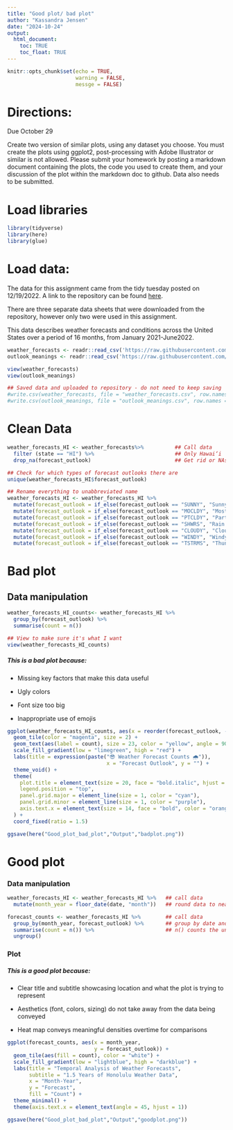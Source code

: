 ```yaml
---
title: "Good plot/ bad plot"
author: "Kassandra Jensen"
date: "2024-10-24"
output:
  html_document:
    toc: TRUE
    toc_float: TRUE
---
```


```r
knitr::opts_chunk$set(echo = TRUE,
                      warning = FALSE,
                      messge = FALSE)
```

# Directions:
Due October 29

Create two version of similar plots, using any dataset you choose. You must create the plots using ggplot2, post-processing with Adobe Illustrator or similar is not allowed.
Please submit your homework by posting a markdown document containing the plots, the code you used to create them, and your discussion of the plot within the markdown doc to github. Data also needs to be submitted.

# Load libraries
```r
library(tidyverse)
library(here)
library(glue)
```

# Load data:

The data for this assignment came from the tidy tuesday posted on 12/19/2022. A link to the repository can be found [here](https://github.com/rfordatascience/tidytuesday/tree/master/data/2022/2022-12-20).

There are three separate data sheets that were downloaded from the repository, however only two were used in this assignment. 

This data describes weather forecasts and conditions across the United States over a period of 16 months, from January 2021-June2022.
```r
weather_forecasts <- readr::read_csv('https://raw.githubusercontent.com/rfordatascience/tidytuesday/master/data/2022/2022-12-20/weather_forecasts.csv')
outlook_meanings <- readr::read_csv('https://raw.githubusercontent.com/rfordatascience/tidytuesday/master/data/2022/2022-12-20/outlook_meanings.csv')

view(weather_forecasts)
view(outlook_meanings)

## Saved data and uploaded to repository - do not need to keep saving 
#write.csv(weather_forecasts, file = "weather_forecasts.csv", row.names = FALSE)
#write.csv(outlook_meanings, file = "outlook_meanings.csv", row.names = FALSE)
```

# Clean Data
```r
weather_forecasts_HI <- weather_forecasts%>%          ## Call data
  filter (state == "HI") %>%                          ## Only Hawai‘i
  drop_na(forecast_outlook)                           ## Get rid or NAs in column

## Check for which types of forecast outlooks there are 
unique(weather_forecasts_HI$forecast_outlook)

## Rename everything to unabbreviated name 
weather_forecasts_HI <- weather_forecasts_HI %>%                                                    
  mutate(forecast_outlook = if_else(forecast_outlook == "SUNNY", "Sunny", forecast_outlook)) %>%
  mutate(forecast_outlook = if_else(forecast_outlook == "MOCLDY", "Mostly Cloudy", forecast_outlook))%>%
  mutate(forecast_outlook = if_else(forecast_outlook == "PTCLDY", "Partly Cloudy", forecast_outlook))%>%
  mutate(forecast_outlook = if_else(forecast_outlook == "SHWRS", "Rain Showers", forecast_outlook))%>%
  mutate(forecast_outlook = if_else(forecast_outlook == "CLOUDY", "Cloudy", forecast_outlook))%>%
  mutate(forecast_outlook = if_else(forecast_outlook == "WINDY", "Windy", forecast_outlook))%>%
  mutate(forecast_outlook = if_else(forecast_outlook == "TSTRMS", "Thunderstorms", forecast_outlook))
```

# Bad plot
## Data manipulation
```r
weather_forecasts_HI_counts<- weather_forecasts_HI %>% 
  group_by(forecast_outlook) %>%
  summarise(count = n())

## View to make sure it's what I want
view(weather_forecasts_HI_counts)
```

##### This is a bad plot because:
- Missing key factors that make this data useful

- Ugly colors

- Font size too big 

- Inappropriate use of emojis
```r
ggplot(weather_forecasts_HI_counts, aes(x = reorder(forecast_outlook, -count), y = 1, fill = count)) +
  geom_tile(color = "magenta", size = 2) + 
  geom_text(aes(label = count), size = 23, color = "yellow", angle = 90) +  
  scale_fill_gradient(low = "limegreen", high = "red") +  
  labs(title = expression(paste("😎 Weather Forecast Counts 🌧")),
                                x = "Forecast Outlook", y = "") +
  theme_void() + 
  theme(
    plot.title = element_text(size = 20, face = "bold.italic", hjust = 0.5, color = "blue"),  
    legend.position = "top", 
    panel.grid.major = element_line(size = 1, color = "cyan"),  
    panel.grid.minor = element_line(size = 1, color = "purple"),  
    axis.text.x = element_text(size = 14, face = "bold", color = "orange", angle = 45)  
  ) +
  coord_fixed(ratio = 1.5)  

ggsave(here("Good_plot_bad_plot","Output","badplot.png"))
```
# Good plot
### Data manipulation
```r
weather_forecasts_HI <- weather_forecasts_HI %>%   ## call data
  mutate(month_year = floor_date(date, "month"))   ## round data to nearest month 

forecast_counts <- weather_forecasts_HI %>%        ## call data
  group_by(month_year, forecast_outlook) %>%       ## group by date and forecast because that's all we care about
  summarise(count = n()) %>%                       ## n() counts the unique observations of what I put in groupby() 
  ungroup()  

```

### Plot
##### This is a good plot because:
- Clear title and subtitle showcasing location and what the plot is trying to represent

- Aesthetics (font, colors, sizing) do not take away from the data being conveyed

- Heat map conveys meaningful densities overtime for comparisons
```r
ggplot(forecast_counts, aes(x = month_year,                             ## call data, put month_year as x axis
                            y = forecast_outlook)) +                    ## forecast as y- axis
  geom_tile(aes(fill = count), color = "white") +                       ## use geom_tile for heat map
  scale_fill_gradient(low = "lightblue", high = "darkblue") +           ## pretty colors
  labs(title = "Temporal Analysis of Weather Forecasts",                ## titles
       subtitle = "1.5 Years of Honolulu Weather Data",
       x = "Month-Year",
       y = "Forecast",
       fill = "Count") +
  theme_minimal() +                                                     ## minimal theme
  theme(axis.text.x = element_text(angle = 45, hjust = 1))

ggsave(here("Good_plot_bad_plot","Output","goodplot.png"))
```

